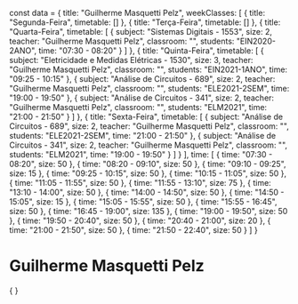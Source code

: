 const data = {
  title: "Guilherme Masquetti Pelz",
  weekClasses: [
    {
      title: "Segunda-Feira",
      timetable: []
    },
    {
      title: "Terça-Feira",
      timetable: []
    },
    {
      title: "Quarta-Feira",
      timetable: [
        {
          subject: "Sistemas Digitais - 1553",
          size: 2,
          teacher: "Guilherme Masquetti Pelz",
          classroom: "",
          students: "EIN2020-2ANO",
          time: "07:30 - 08:20"
        }
      ]
    },
    {
      title: "Quinta-Feira",
      timetable: [
        {
          subject: "Eletricidade e Medidas Elétricas - 1530",
          size: 3,
          teacher: "Guilherme Masquetti Pelz",
          classroom: "",
          students: "EIN2021-1ANO",
          time: "09:25 - 10:15"
        },
        {
          subject: "Análise de Circuitos - 689",
          size: 2,
          teacher: "Guilherme Masquetti Pelz",
          classroom: "",
          students: "ELE2021-2SEM",
          time: "19:00 - 19:50"
        },
        {
          subject: "Análise de Circuitos - 341",
          size: 2,
          teacher: "Guilherme Masquetti Pelz",
          classroom: "",
          students: "ELM2021",
          time: "21:00 - 21:50"
        }
      ]
    },
    {
      title: "Sexta-Feira",
      timetable: [
        {
          subject: "Análise de Circuitos - 689",
          size: 2,
          teacher: "Guilherme Masquetti Pelz",
          classroom: "",
          students: "ELE2021-2SEM",
          time: "21:00 - 21:50"
        },
        {
          subject: "Análise de Circuitos - 341",
          size: 2,
          teacher: "Guilherme Masquetti Pelz",
          classroom: "",
          students: "ELM2021",
          time: "19:00 - 19:50"
        }
      ]
    }
  ],
  time: [
    {
      time: "07:30 - 08:20",
      size: 50
    },
    {
      time: "08:20 - 09:10",
      size: 50
    },
    {
      time: "09:10 - 09:25",
      size: 15
    },
    {
      time: "09:25 - 10:15",
      size: 50
    },
    {
      time: "10:15 - 11:05",
      size: 50
    },
    {
      time: "11:05 - 11:55",
      size: 50
    },
    {
      time: "11:55 - 13:10",
      size: 75
    },
    {
      time: "13:10 - 14:00",
      size: 50
    },
    {
      time: "14:00 - 14:50",
      size: 50
    },
    {
      time: "14:50 - 15:05",
      size: 15
    },
    {
      time: "15:05 - 15:55",
      size: 50
    },
    {
      time: "15:55 - 16:45",
      size: 50
    },
    {
      time: "16:45 - 19:00",
      size: 135
    },
    {
      time: "19:00 - 19:50",
      size: 50
    },
    {
      time: "19:50 - 20:40",
      size: 50
    },
    {
      time: "20:40 - 21:00",
      size: 20
    },
    {
      time: "21:00 - 21:50",
      size: 50
    },
    {
      time: "21:50 - 22:40",
      size: 50
    }
  ]
}

# Guilherme Masquetti Pelz

<div>
    {
        <Grid
            title={data.title} 
            weekClasses={data.weekClasses} 
            time={data.time}
        />
    }
</div>